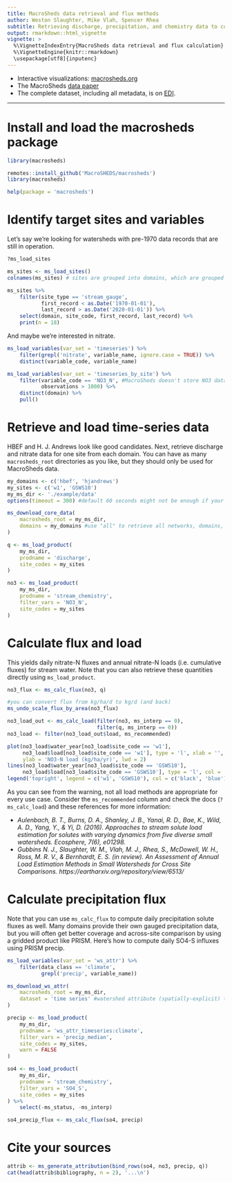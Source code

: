 ```yaml
---
title: MacroSheds data retrieval and flux methods
author: Weston Slaughter, Mike Vlah, Spencer Rhea
subtitle: Retrieving discharge, precipitation, and chemistry data to compute solute fluxes and annual loads
output: rmarkdown::html_vignette
vignette: >
  %\VignetteIndexEntry{MacroSheds data retrieval and flux calculation}
  %\VignetteEngine{knitr::rmarkdown}
  \usepackage[utf8]{inputenc}
---
```


<!-- to avoid re-downloading during knit, `mkdir ~/git/macrosheds/r_package/vignettes/example; cd $_; ln -s ~/ssd2/ms_test/ data` -->

 + Interactive visualizations: [macrosheds.org](https://macrosheds.org)
 + The MacroSheds [data paper](https://aslopubs.onlinelibrary.wiley.com/doi/full/10.1002/lol2.10325)
 + The complete dataset, including all metadata, is on [EDI](https://portal.edirepository.org/nis/mapbrowse?scope=edi&identifier=1262).
 
---

# Install and load the macrosheds package

```r
library(macrosheds)
```

```r
remotes::install_github('MacroSHEDS/macrosheds')
library(macrosheds)

help(package = 'macrosheds')
```

# Identify target sites and variables

Let's say we're looking for watersheds with pre-1970 data records that are still in operation.

```r
?ms_load_sites

ms_sites <- ms_load_sites()
colnames(ms_sites) # sites are grouped into domains, which are grouped into networks

ms_sites %>%
    filter(site_type == 'stream_gauge',
           first_record < as.Date('1970-01-01'),
           last_record > as.Date('2020-01-01')) %>%
    select(domain, site_code, first_record, last_record) %>%
    print(n = 18)
```

And maybe we're interested in nitrate.

```r
ms_load_variables(var_set = 'timeseries') %>%
    filter(grepl('nitrate', variable_name, ignore.case = TRUE)) %>%
    distinct(variable_code, variable_name)

ms_load_variables(var_set = 'timeseries_by_site') %>%
    filter(variable_code == 'NO3_N', #MacroSheds doesn't store NO3 data, but you can convert NO3-N using ms_conversions()
           observations > 1000) %>%
    distinct(domain) %>%
    pull()
```

# Retrieve and load time-series data

HBEF and H. J. Andrews look like good candidates. Next, retrieve discharge and nitrate data for one site from each domain.
You can have as many `macrosheds_root` directories as you like, but they should only be used for MacroSheds data.

```r
my_domains <- c('hbef', 'hjandrews')
my_sites <- c('w1', 'GSWS10')
my_ms_dir <- './example/data'
options(timeout = 300) #default 60 seconds might not be enough if your connection is slow

ms_download_core_data(
    macrosheds_root = my_ms_dir,
    domains = my_domains #use "all" to retrieve all networks, domains, and sites.
)

q <- ms_load_product(
    my_ms_dir,
    prodname = 'discharge',
    site_codes = my_sites
)

no3 <- ms_load_product(
    my_ms_dir,
    prodname = 'stream_chemistry',
    filter_vars = 'NO3_N',
    site_codes = my_sites
)
```

# Calculate flux and load

This yields daily nitrate-N fluxes and annual nitrate-N loads (i.e. cumulative fluxes) for stream water.
Note that you can also retrieve these quantities directly using `ms_load_product`.

```r
no3_flux <- ms_calc_flux(no3, q)

#you can convert flux from kg/ha/d to kg/d (and back)
ms_undo_scale_flux_by_area(no3_flux)
```

```r
no3_load_out <- ms_calc_load(filter(no3, ms_interp == 0),
                             filter(q, ms_interp == 0))
no3_load <- filter(no3_load_out$load, ms_recommended)

plot(no3_load$water_year[no3_load$site_code == 'w1'],
     no3_load$load[no3_load$site_code == 'w1'], type = 'l', xlab = '',
     ylab = 'NO3-N load (kg/ha/yr)', lwd = 2)
lines(no3_load$water_year[no3_load$site_code == 'GSWS10'],
     no3_load$load[no3_load$site_code == 'GSWS10'], type = 'l', col = 'blue', lwd = 2)
legend('topright', legend = c('w1', 'GSWS10'), col = c('black', 'blue'), lwd = 2, bty = 'n')
```

As you can see from the warning, not all load methods are appropriate for every use case. Consider
the `ms_recommended` column and check the docs (`?ms_calc_load`) and these references for more information:

 + *Aulenbach, B. T., Burns, D. A., Shanley, J. B., Yanai, R. D., Bae, K., Wild, A. D., Yang, Y., & Yi, D. (2016). Approaches to stream solute load estimation for solutes with varying dynamics from five diverse small watersheds. Ecosphere, 7(6), e01298.*
 + *Gubbins N. J., Slaughter, W. M., Vlah, M. J., Rhea, S., McDowell, W. H., Ross, M. R. V., & Bernhardt, E. S. (in review). An Assessment of Annual Load Estimation Methods in Small Watersheds for Cross Site Comparisons. https://eartharxiv.org/repository/view/6513/*

# Calculate precipitation flux

Note that you can use `ms_calc_flux` to compute daily precipitation solute
fluxes as well. Many domains provide their own gauged precipitation data, but you
will often get better coverage and across-site comparison by using a gridded
product like PRISM. Here's how to compute daily SO4-S influxes using PRISM precip.

```r
ms_load_variables(var_set = 'ws_attr') %>%
    filter(data_class == 'climate',
           grepl('precip', variable_name))

ms_download_ws_attr(
    macrosheds_root = my_ms_dir,
    dataset = 'time series' #watershed attribute (spatially-explicit) time series. This file is over 1.5 GiB
)

precip <- ms_load_product(
    my_ms_dir,
    prodname = 'ws_attr_timeseries:climate',
    filter_vars = 'precip_median',
    site_codes = my_sites,
    warn = FALSE
)

so4 <- ms_load_product(
    my_ms_dir,
    prodname = 'stream_chemistry',
    filter_vars = 'SO4_S',
    site_codes = my_sites
) %>%
    select(-ms_status, -ms_interp)

so4_precip_flux <- ms_calc_flux(so4, precip)
```

# Cite your sources

```r
attrib <- ms_generate_attribution(bind_rows(so4, no3, precip, q))
cat(head(attrib$bibliography, n = 2), '...\n')
```
